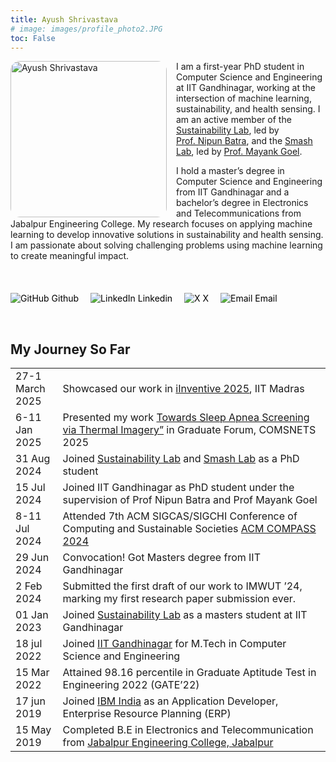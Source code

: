 ```yaml
---
title: Ayush Shrivastava
# image: images/profile_photo2.JPG
toc: False
---
```




<img src="images/profile_photo2.JPG" 
     style="float: left; margin: 0 15px 0 0; width: 250px; height: 250px; border-radius: 15px;" 
     alt="Ayush Shrivastava">


<p style="margin-right:-20%;">
I am a first-year PhD student in Computer Science and Engineering at IIT Gandhinagar, working at the intersection of machine learning, sustainability, and health sensing. I am an active member of the <a href="https://sustainability-lab.github.io/">Sustainability Lab</a>, led by <a href="https://nipunbatra.github.io/">Prof. Nipun Batra</a>, and the <a href="https://smashlab.io/">Smash Lab</a>, led by <a href="https://mynkgoel.github.io/">Prof. Mayank Goel</a>.  

I hold a master's degree in Computer Science and Engineering from IIT Gandhinagar and a bachelor's degree in Electronics and Telecommunications from Jabalpur Engineering College. My research focuses on applying machine learning to develop innovative solutions in sustainability and health sensing. I am passionate about solving challenging problems using machine learning to create meaningful impact.

</p>

<br>

<div style="margin-top: 20px;">
  <a href="https://github.com/AyushShrivstava/" target="Github" style="margin-right: 15px; color: black; text-decoration: none;">
    <img src="https://img.icons8.com/material-outlined/30/000000/github.png" alt="GitHub"> Github
  </a>
  <a href="https://www.linkedin.com/in/shrivastavaayush" target="Linkedin" style="margin-right: 15px; color: black; text-decoration: none;">
    <img src="https://img.icons8.com/material-outlined/30/000000/linkedin.png" alt="LinkedIn"> Linkedin
  </a>
  <a href="https://x.com/Shriman_Ayush" target="X" style="margin-right: 15px; color: black; text-decoration: none;">
    <img src="https://img.icons8.com/material-outlined/30/000000/twitter.png" alt="X"> X 
  </a>
  <a href="mailto:shrivastavaayush@iitgn.ac.in" target="Email" style="color: black; text-decoration: none;">
    <img src="https://img.icons8.com/material-outlined/30/000000/email.png" alt="Email"> Email
  </a>
</div>

<br>

## My Journey So Far

<table>
  <colgroup>
      <col span="1" style="width: 15%;">
  </colgroup>
  <tr>
    <td>27-1 March 2025</td>
    <td>Showcased our work in <a href ="https://iinventiv.iitm.ac.in/assets/images/Gallery/es/67.JPG">iInventive 2025</a>, IIT Madras</td>
  </tr>
  <tr>
    <td>6-11 Jan 2025</td>
    <td>Presented my work <a href ="http://www.comsnets.org/archive/2025/graduate_forum.html#accepted_grad">Towards Sleep Apnea Screening via Thermal Imagery"</a> in Graduate Forum, COMSNETS 2025</td>
  </tr>
  <tr>
    <td>31 Aug 2024</td>
    <td>Joined <a href="https://sustainability-lab.github.io/">Sustainability Lab</a> and <a href="https://smashlab.io/">Smash Lab</a> as a PhD student</td>
  </tr>
  <tr>
    <td>15 Jul 2024</td>
    <td>Joined IIT Gandhinagar as PhD student under the supervision of Prof Nipun Batra and Prof Mayank Goel</td>
  </tr>
  <tr>
    <td>8-11 Jul 2024</td>
    <td>Attended 7th ACM SIGCAS/SIGCHI Conference of Computing and Sustainable Societies <a href ="https://compass.acm.org/">ACM COMPASS 2024</a></td>
  </tr>
  <tr>
    <td>29 Jun 2024</td>
    <td>Convocation! Got Masters degree from IIT Gandhinagar</td>
  </tr>
  <!-- <tr>
    <td>14 Jun 2024</td>
    <td>Got brutally attacked but successfully defended my Masters Thesis</td>
  </tr> -->
  <!-- <tr>
    <td>16 May 2024</td>
    <td>Visited the Sleep Clinic, Pulmonary Division at <a href="https://en.wikipedia.org/wiki/All_India_Institute_of_Medical_Sciences,_New_Delhi">All India Institute of Medical Sciences, Delhi</a> for a Project</td>
  </tr> -->
  <tr>
    <td>2 Feb 2024</td>
    <td>Submitted the first draft of our work to IMWUT '24, marking my first research paper submission ever.</td>
  </tr>
  <!-- <tr>
    <td>10 Oct 2023</td>
    <td>Got Placed in <a href="https://www.atlascopco.com/en-in/about-atlas-copco">Atlas Copco</a> as Software Developer</td>
  </tr> -->
  <!-- <tr>
    <td>17 May 2023</td>
    <td>Joined <a href="https://aman1chaudhary.github.io/pdc-website/">Professional Developement Council (PDC)</a> as Council Member at IIT Gandhinagar</td>
  </tr> -->
  <tr>
    <td>01 Jan 2023</td>
    <td>Joined <a href="https://sustainability-lab.github.io/">Sustainability Lab</a> as a masters student at IIT Gandhinagar</td>
  </tr>
  <tr>
    <td>18 jul 2022</td>
    <td>Joined <a href="https://www.iitgn.ac.in/admissions/mtech">IIT Gandhinagar</a> for M.Tech in Computer Science and Engineering</td>
  </tr>
  <tr>
    <td>15 Mar 2022</td>
    <td>Attained 98.16 percentile in Graduate Aptitude Test in Engineering 2022 (GATE’22)</td>
  </tr>
  <tr>
    <td>17 jun 2019</td>
    <td>Joined <a href ="https://www.ibm.com/consulting">IBM India</a> as an Application Developer, Enterprise Resource Planning (ERP)</td>
  </tr>
  <tr>
    <td>15 May 2019</td>
    <td>Completed B.E in Electronics and Telecommunication from <a href="https://en.wikipedia.org/wiki/Jabalpur_Engineering_College">Jabalpur Engineering College, Jabalpur</a></td>
  </tr>
</table>